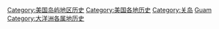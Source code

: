 [[Category:美国岛屿地区历史|Category:美国岛屿地区历史]]
[[Category:美国各地历史|Category:美国各地历史]]
[[Category:关岛|Category:关岛]]
[[Category:各島嶼歷史|Guam]]
[[Category:大洋洲各属地历史|Category:大洋洲各属地历史]]